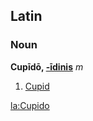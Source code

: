 ==Latin==
===Noun===
'''Cupīdō, [[Wiktionary Appendix:Latin third declension|-īdinis]]''' ''m''

#[[Cupid]]

[[la:Cupido]]